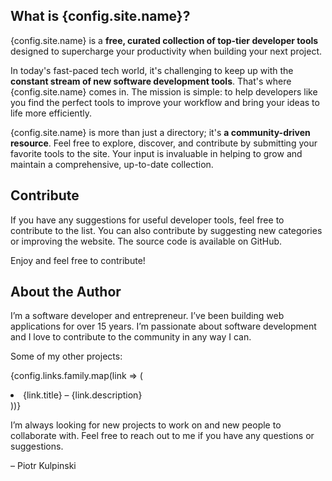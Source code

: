 
## What is {config.site.name}?

{config.site.name} is a **free, curated collection of top-tier developer tools** designed to supercharge your productivity when building your next project.

In today's fast-paced tech world, it's challenging to keep up with the **constant stream of new software development tools**. That's where {config.site.name} comes in. The mission is simple: to help developers like you find the perfect tools to improve your workflow and bring your ideas to life more efficiently.

{config.site.name} is more than just a directory; it's **a community-driven resource**. Feel free to explore, discover, and contribute by submitting your favorite tools to the site. Your input is invaluable in helping to grow and maintain a comprehensive, up-to-date collection.

## Contribute

If you have any suggestions for useful developer tools, feel free to contribute to the list. You can also contribute by suggesting new categories or improving the website. The source code is available on <Link href={config.links.github} rel="nofollow noreferrer">GitHub</Link>.

Enjoy and feel free to contribute!

## About the Author

I’m a software developer and entrepreneur. I’ve been building web applications for over 15 years. I’m passionate about software development and I love to contribute to the community in any way I can.

Some of my other projects:

{config.links.family.map(link => (
  <li key={link.title}>
    <Link href={addUTMTracking(link.href, { source: config.site.name.toLowerCase() })} title={link.description}>
      {link.title}
    </Link> – {link.description}
  </li>
))}

I’m always looking for new projects to work on and new people to collaborate with. Feel free to reach out to me if you have any questions or suggestions.

– <Link href={config.links.author} rel="nofollow noreferrer">Piotr Kulpinski</Link>
